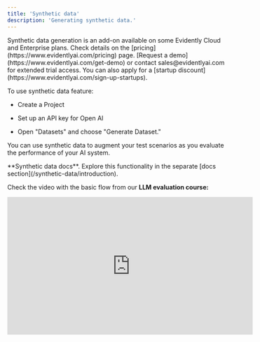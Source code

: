 ```yaml
---
title: 'Synthetic data'
description: 'Generating synthetic data.'
---
```


<Check>
  Synthetic data generation is an add-on available on some Evidently Cloud and Enterprise plans. Check details on the [pricing](https://www.evidentlyai.com/pricing) page. [Request a demo](https://www.evidentlyai.com/get-demo) or contact sales@evidentlyai.com for extended trial access. You can also apply for a [startup discount](https://www.evidentlyai.com/sign-up-startups).
</Check>

To use synthetic data feature:

* Create a Project

* Set up an API key for Open AI

* Open "Datasets" and choose "Generate Dataset."

You can use synthetic data to augment your test scenarios as you evaluate the performance of your AI system.

<Note>
**Synthetic data docs**. Explore this functionality in the separate [docs section](/synthetic-data/introduction).
</Note>
  
Check the video with the basic flow from our **LLM evaluation course:**

<iframe width="560" height="315" src="https://www.youtube.com/embed/gKp9K7Etv4A" title="No-code data generation" frameborder="0" allowfullscreen />